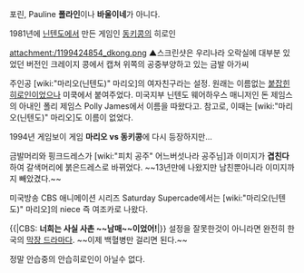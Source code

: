 포린, Pauline
'''폴라인'''이나 '''바울이네'''가 아니다.

1981년에 [[닌텐도]]에서 만든 게임인 [[동키콩]]의 히로인

attachment:/1199424854_dkong.png
▲스크린샷은 우리나라 오락실에 대부분 있었던 버전인 크레이지 콩에서 캡쳐
위쪽의 공중부양하고 있는 금발 아가씨 

주인공 [wiki:"마리오(닌텐도)" 마리오]의 여자친구라는 설정. 원래는 이름없는 [[붙잡힌 히로인]]이었으나 미쿡에서 붙여주었다. 미국지부 닌텐도 웨어하우스 매니저인 돈 제임스의 아내인 폴리 제임스 Polly James에서 이름을 따왔다고.
참고로, 이때는 [wiki:"마리오(닌텐도)" 마리오]도 이름이 없었다.

1994년 게임보이 게임 '''마리오 vs 동키콩'''에 다시 등장하지만... 

금발머리와 핑크드레스가 [wiki:"피치 공주" 어느버섯나라 공주님]과 이미지가 '''겹친다''' 하여 갈색머리에 붉은드레스로 바뀌었다.
~~13년만에 나왔지만 남친뿐아니라 이미지까지 빼았겼다.~~

미국방송 CBS 애니메이션 시리즈 Saturday Supercade에서는 [wiki:"마리오(닌텐도)" 마리오]의 niece 즉 여조카로 나왔다. 

{{|CBS: '''너희는 사실 사촌 ~~남매~~이었어!'''|}}
설정을 잘못한것이 아니라면 완전히 한국의 [[막장 드라마]]다. ~~이제 백혈병만 걸리면 된다.~~

정말 안습중의 안습히로인이 아닐수 없다.
